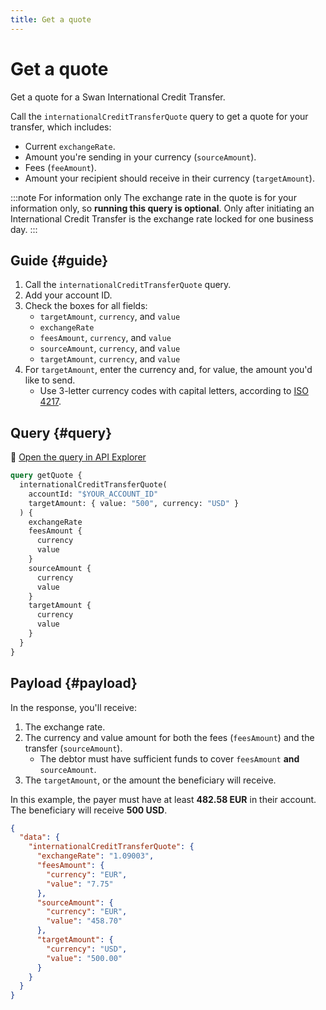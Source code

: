 ```yaml
---
title: Get a quote
---
```


# Get a quote

Get a quote for a Swan International Credit Transfer.

Call the `internationalCreditTransferQuote` query to get a quote for your transfer, which includes:

- Current `exchangeRate`.
- Amount you're sending in your currency (`sourceAmount`).
- Fees (`feeAmount`).
- Amount your recipient should receive in their currency (`targetAmount`).

:::note For information only
The exchange rate in the quote is for your information only, so **running this query is optional**.
Only after initiating an International Credit Transfer is the exchange rate locked for one business day.
:::

## Guide {#guide}

1. Call the `internationalCreditTransferQuote` query.
1. Add your account ID.
1. Check the boxes for all fields:
    - `targetAmount`, `currency`, and `value`
    - `exchangeRate`
    - `feesAmount`, `currency`, and `value`
    - `sourceAmount`, `currency`, and `value`
    - `targetAmount`, `currency`, and `value`
1. For `targetAmount`, enter the currency and, for value, the amount you'd like to send.
    - Use 3-letter currency codes with capital letters, according to [ISO 4217](https://en.wikipedia.org/wiki/ISO_4217).

## Query {#query}

🔎 [Open the query in API Explorer](https://explorer.swan.io?query=cXVlcnkgZ2V0UXVvdGUgewogIGludGVybmF0aW9uYWxDcmVkaXRUcmFuc2ZlclF1b3RlKAogICAgYWNjb3VudElkOiAiJFlPVVJfQUNDT1VOVF9JRCIKICAgIHRhcmdldEFtb3VudDogeyB2YWx1ZTogIjUwMCIsIGN1cnJlbmN5OiAiVVNEIiB9CiAgKSB7CiAgICBleGNoYW5nZVJhdGUKICAgIGZlZXNBbW91bnQgewogICAgICBjdXJyZW5jeQogICAgICB2YWx1ZQogICAgfQogICAgc291cmNlQW1vdW50IHsKICAgICAgY3VycmVuY3kKICAgICAgdmFsdWUKICAgIH0KICAgIHRhcmdldEFtb3VudCB7CiAgICAgIGN1cnJlbmN5CiAgICAgIHZhbHVlCiAgICB9CiAgfQp9Cg%3D%3D&tab=api)

```graphql {3-4,6-7,11,15} showLineNumbers
query getQuote {
  internationalCreditTransferQuote(
    accountId: "$YOUR_ACCOUNT_ID"
    targetAmount: { value: "500", currency: "USD" }
  ) {
    exchangeRate
    feesAmount {
      currency
      value
    }
    sourceAmount {
      currency
      value
    }
    targetAmount {
      currency
      value
    }
  }
}
```

## Payload {#payload}

In the response, you'll receive:

1. The exchange rate.
1. The currency and value amount for both the fees (`feesAmount`) and the transfer (`sourceAmount`).
    - The debtor must have sufficient funds to cover `feesAmount` **and** `sourceAmount`.
1. The `targetAmount`, or the amount the beneficiary will receive.

In this example, the payer must have at least **482.58 EUR** in their account.
The beneficiary will receive **500 USD**.

```json {4,7,11,15} showLineNumbers
{
  "data": {
    "internationalCreditTransferQuote": {
      "exchangeRate": "1.09003",
      "feesAmount": {
        "currency": "EUR",
        "value": "7.75"
      },
      "sourceAmount": {
        "currency": "EUR",
        "value": "458.70"
      },
      "targetAmount": {
        "currency": "USD",
        "value": "500.00"
      }
    }
  }
}
```